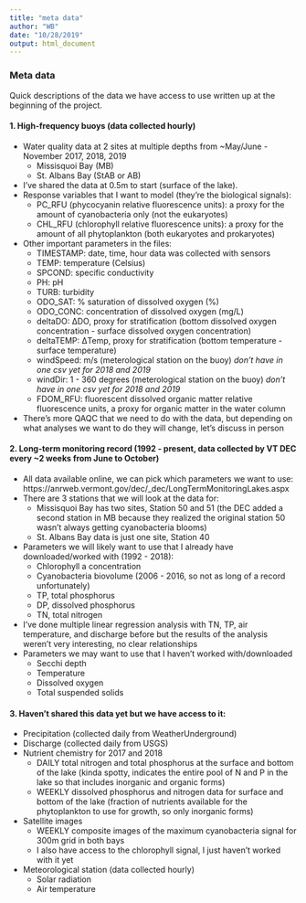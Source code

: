 ```yaml
---
title: "meta data"
author: "WB"
date: "10/28/2019"
output: html_document
---
```


### Meta data 

Quick descriptions of the data we have access to use written up at the beginning of the project. 

#### 1. High-frequency buoys (data collected hourly) 
  + Water quality data at 2 sites at multiple depths from ~May/June - November 2017, 2018, 2019
    - Missisquoi Bay (MB)
    - St. Albans Bay (StAB or AB)
  + I’ve shared the data at 0.5m to start (surface of the lake). 
  + Response variables that I want to model (they’re the biological signals): 
    - PC_RFU (phycocyanin relative fluorescence units): a proxy for the amount of cyanobacteria only (not the eukaryotes) 
    - CHL_RFU (chlorophyll relative fluorescence units): a proxy for the amount of all phytoplankton (both eukaryotes and prokaryotes) 
  + Other important parameters in the files: 
    - TIMESTAMP: date, time, hour data was collected with sensors
    - TEMP: temperature (Celsius)
    - SPCOND: specific conductivity 
    - PH: pH 
    - TURB: turbidity 
    - ODO_SAT: % saturation of dissolved oxygen (%)
    - ODO_CONC: concentration of dissolved oxygen (mg/L) 
    - deltaDO: ΔDO, proxy for stratification (bottom dissolved oxygen concentration - surface dissolved oxygen concentration)
    - deltaTEMP: ΔTemp, proxy for stratification (bottom temperature - surface temperature)
    - windSpeed: m/s (meterological station on the buoy) *don’t have in one csv yet for 2018 and 2019* 
    - windDir: 1 - 360 degrees (meterological station on the buoy) *don’t have in one csv yet for 2018 and 2019* 
    - FDOM_RFU: fluorescent dissolved organic matter relative fluorescence units, a proxy for organic matter in the water column 
  + There’s more QAQC that we need to do with the data, but depending on what analyses we want to do they will change, let’s discuss in person

#### 2. Long-term monitoring record (1992 - present, data collected by VT DEC every ~2 weeks from June to October) 
  + All data available online, we can pick which parameters we want to use: https://anrweb.vermont.gov/dec/_dec/LongTermMonitoringLakes.aspx
  + There are 3 stations that we will look at the data for:
    - Missisquoi Bay has two sites, Station 50 and 51 (the DEC added a second station in MB because they realized the original station 50 wasn’t always getting cyanobacteria blooms) 
    - St. Albans Bay data is just one site, Station 40
  + Parameters we will likely want to use that I already have downloaded/worked with (1992 - 2018): 
    - Chlorophyll a concentration 
    - Cyanobacteria biovolume (2006 - 2016, so not as long of a record unfortunately) 
    - TP, total phosphorus
    - DP, dissolved phosphorus
    - TN, total nitrogen
  + I’ve done multiple linear regression analysis with TN, TP, air temperature, and discharge before but the results of the analysis weren’t very interesting, no clear relationships 
  + Parameters we may want to use that I haven’t worked with/downloaded
    - Secchi depth
    - Temperature 
    - Dissolved oxygen 
    - Total suspended solids 



#### 3. Haven’t shared this data yet but we have access to it: 
  + Precipitation (collected daily from WeatherUnderground) 
  + Discharge (collected daily from USGS) 
  + Nutrient chemistry for 2017 and 2018 
    + DAILY total nitrogen and total phosphorus at the surface and bottom of the lake (kinda spotty, indicates the entire pool of N and P in the lake so that includes inorganic and organic forms) 
    + WEEKLY dissolved phosphorus and nitrogen data for surface and bottom of the lake (fraction of nutrients available for the phytoplankton to use for growth, so only inorganic forms) 
  + Satellite images 
    + WEEKLY composite images of the maximum cyanobacteria signal for 300m grid in both bays
    + I also have access to the chlorophyll signal, I just haven’t worked with it yet
+ Meteorological station (data collected hourly) 
  + Solar radiation 
  + Air temperature
